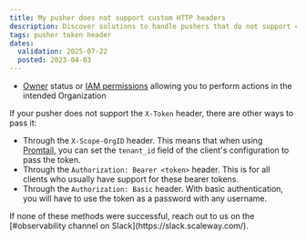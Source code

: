 ```yaml
---
title: My pusher does not support custom HTTP headers
description: Discover solutions to handle pushers that do not support custom HTTP headers.
tags: pusher token header
dates:
  validation: 2025-07-22
  posted: 2023-04-03
---
```



<Requirements />

 - [Owner](/iam/concepts/#owner) status or [IAM permissions](/iam/concepts/#permission) allowing you to perform actions in the intended Organization


If your pusher does not support the `X-Token` header, there are other ways to pass it:

- Through the `X-Scope-OrgID` header. This means that when using [Promtail](https://grafana.com/docs/loki/latest/clients/promtail/), you can set the `tenant_id` field of the client's configuration to pass the token.
- Through the `Authorization: Bearer <token>` header. This is for all clients who usually have support for these bearer tokens.
- Through the `Authorization: Basic` header. With basic authentication, you will have to use the token as a password with any username.

<Message type="important">
 If none of these methods were successful, reach out to us on the [#observability channel on Slack](https://slack.scaleway.com/).
</Message>
